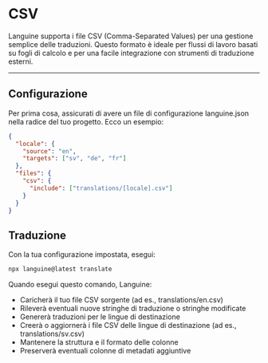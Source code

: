 # CSV

Languine supporta i file CSV (Comma-Separated Values) per una gestione semplice delle traduzioni. Questo formato è ideale per flussi di lavoro basati su fogli di calcolo e per una facile integrazione con strumenti di traduzione esterni.

---

## Configurazione

Per prima cosa, assicurati di avere un file di configurazione languine.json nella radice del tuo progetto. Ecco un esempio:

```json
{
  "locale": {
    "source": "en",
    "targets": ["sv", "de", "fr"]
  },
  "files": {
    "csv": {
      "include": ["translations/[locale].csv"]
    }
  }
}
```

## Traduzione

Con la tua configurazione impostata, esegui:

```bash
npx languine@latest translate
```

Quando esegui questo comando, Languine:

- Caricherà il tuo file CSV sorgente (ad es., translations/en.csv)
- Rileverà eventuali nuove stringhe di traduzione o stringhe modificate
- Genererà traduzioni per le lingue di destinazione
- Creerà o aggiornerà i file CSV delle lingue di destinazione (ad es., translations/sv.csv)
- Mantenere la struttura e il formato delle colonne
- Preserverà eventuali colonne di metadati aggiuntive
